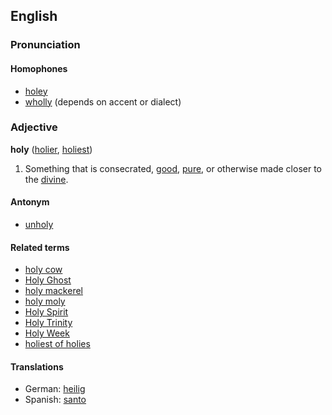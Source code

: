 ==English==
===Pronunciation===
====Homophones====
*[[holey]]
*[[wholly]] (depends on accent or dialect)

===Adjective===
'''holy''' ([[holier]], [[holiest]])

#Something that is consecrated, [[good]], [[pure]], or otherwise made closer to the [[divine]].

====Antonym====
*[[unholy]]

====Related terms====
*[[holy cow]]
*[[Holy Ghost]]
*[[holy mackerel]]
*[[holy moly]]
*[[Holy Spirit]]
*[[Holy Trinity]]
*[[Holy Week]]
*[[holiest of holies]]

====Translations====
*German: [[heilig]]
*Spanish: [[santo]]